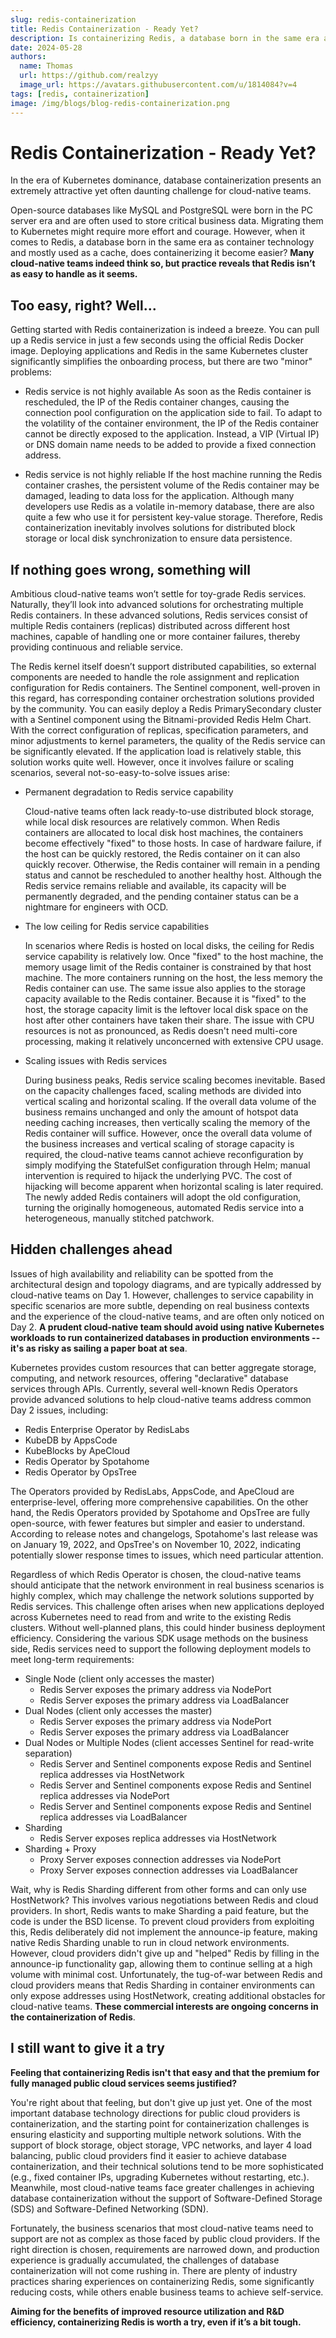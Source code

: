```yaml
---
slug: redis-containerization
title: Redis Containerization - Ready Yet?
description: Is containerizing Redis, a database born in the same era as container technology, ready yet?
date: 2024-05-28
authors:
  name: Thomas
  url: https://github.com/realzyy
  image_url: https://avatars.githubusercontent.com/u/1814084?v=4
tags: [redis, containerization]
image: /img/blogs/blog-redis-containerization.png
---
```


# Redis Containerization - Ready Yet?

In the era of Kubernetes dominance, database containerization presents an extremely attractive yet often daunting challenge for cloud-native teams.

Open-source databases like MySQL and PostgreSQL were born in the PC server era and are often used to store critical business data. Migrating them to Kubernetes might require more effort and courage. However, when it comes to Redis, a database born in the same era as container technology and mostly used as a cache, does containerizing it become easier? **Many cloud-native teams indeed think so, but practice reveals that Redis isn’t as easy to handle as it seems.**

## Too easy, right? Well...

Getting started with Redis containerization is indeed a breeze. You can pull up a Redis service in just a few seconds using the official Redis Docker image. Deploying applications and Redis in the same Kubernetes cluster significantly simplifies the onboarding process, but there are two "minor" problems:

- Redis service is not highly available
  As soon as the Redis container is rescheduled, the IP of the Redis container changes, causing the connection pool configuration on the application side to fail. To adapt to the volatility of the container environment, the IP of the Redis container cannot be directly exposed to the application. Instead, a VIP (Virtual IP) or DNS domain name needs to be added to provide a fixed connection address.

- Redis service is not highly reliable
  If the host machine running the Redis container crashes, the persistent volume of the Redis container may be damaged, leading to data loss for the application. Although many developers use Redis as a volatile in-memory database, there are also quite a few who use it for persistent key-value storage. Therefore, Redis containerization inevitably involves solutions for distributed block storage or local disk synchronization to ensure data persistence.

## If nothing goes wrong, something will

Ambitious cloud-native teams won’t settle for toy-grade Redis services. Naturally, they’ll look into advanced solutions for orchestrating multiple Redis containers. In these advanced solutions, Redis services consist of multiple Redis containers (replicas) distributed across different host machines, capable of handling one or more container failures, thereby providing continuous and reliable service.

The Redis kernel itself doesn’t support distributed capabilities, so external components are needed to handle the role assignment and replication configuration for Redis containers. The Sentinel component, well-proven in this regard, has corresponding container orchestration solutions provided by the community. You can easily deploy a Redis PrimarySecondary cluster with a Sentinel component using the Bitnami-provided Redis Helm Chart. With the correct configuration of replicas, specification parameters, and minor adjustments to kernel parameters, the quality of the Redis service can be significantly elevated. If the application load is relatively stable, this solution works quite well. However, once it involves failure or scaling scenarios, several not-so-easy-to-solve issues arise:

- Permanent degradation to Redis service capability

  Cloud-native teams often lack ready-to-use distributed block storage, while local disk resources are relatively common. When Redis containers are allocated to local disk host machines, the containers become effectively "fixed" to those hosts. In case of hardware failure, if the host can be quickly restored, the Redis container on it can also quickly recover. Otherwise, the Redis container will remain in a pending status and cannot be rescheduled to another healthy host. Although the Redis service remains reliable and available, its capacity will be permanently degraded, and the pending container status can be a nightmare for engineers with OCD.

- The low ceiling for Redis service capabilities

  In scenarios where Redis is hosted on local disks, the ceiling for Redis service capability is relatively low. Once "fixed" to the host machine, the memory usage limit of the Redis container is constrained by that host machine. The more containers running on the host, the less memory the Redis container can use. The same issue also applies to the storage capacity available to the Redis container. Because it is "fixed" to the host, the storage capacity limit is the leftover local disk space on the host after other containers have taken their share. The issue with CPU resources is not as pronounced, as Redis doesn't need multi-core processing, making it relatively unconcerned with extensive CPU usage.

- Scaling issues with Redis services
  
  During business peaks, Redis service scaling becomes inevitable. Based on the capacity challenges faced, scaling methods are divided into vertical scaling and horizontal scaling. If the overall data volume of the business remains unchanged and only the amount of hotspot data needing caching increases, then vertically scaling the memory of the Redis container will suffice. However, once the overall data volume of the business increases and vertical scaling of storage capacity is required, the cloud-native teams cannot achieve reconfiguration by simply modifying the StatefulSet configuration through Helm; manual intervention is required to hijack the underlying PVC. The cost of hijacking will become apparent when horizontal scaling is later required. The newly added Redis containers will adopt the old configuration, turning the originally homogeneous, automated Redis service into a heterogeneous, manually stitched patchwork.

## Hidden challenges ahead

Issues of high availability and reliability can be spotted from the architectural design and topology diagrams, and are typically addressed by cloud-native teams on Day 1. However, challenges to service capability in specific scenarios are more subtle, depending on real business contexts and the experience of the cloud-native teams, and are often only noticed on Day 2. **A prudent cloud-native team should avoid using native Kubernetes workloads to run containerized databases in production environments -- it's as risky as sailing a paper boat at sea**.

Kubernetes provides custom resources that can better aggregate storage, computing, and network resources, offering "declarative" database services through APIs. Currently, several well-known Redis Operators provide advanced solutions to help cloud-native teams address common Day 2 issues, including:

- Redis Enterprise Operator by RedisLabs
- KubeDB by AppsCode
- KubeBlocks by ApeCloud
- Redis Operator by Spotahome
- Redis Operator by OpsTree

The Operators provided by RedisLabs, AppsCode, and ApeCloud are enterprise-level, offering more comprehensive capabilities. On the other hand, the Redis Operators provided by Spotahome and OpsTree are fully open-source, with fewer features but simpler and easier to understand. According to release notes and changelogs, Spotahome's last release was on January 19, 2022, and OpsTree's on November 10, 2022, indicating potentially slower response times to issues, which need particular attention.

Regardless of which Redis Operator is chosen, the cloud-native teams should anticipate that the network environment in real business scenarios is highly complex, which may challenge the network solutions supported by Redis services. This challenge often arises when new applications deployed across Kubernetes need to read from and write to the existing Redis clusters. Without well-planned plans, this could hinder business deployment efficiency. Considering the various SDK usage methods on the business side, Redis services need to support the following deployment models to meet long-term requirements:

- Single Node (client only accesses the master)
  - Redis Server exposes the primary address via NodePort
  - Redis Server exposes the primary address via LoadBalancer
- Dual Nodes (client only accesses the master)
  - Redis Server exposes the primary address via NodePort
  - Redis Server exposes the primary address via LoadBalancer
- Dual Nodes or Multiple Nodes (client accesses Sentinel for read-write separation)
  - Redis Server and Sentinel components expose Redis and Sentinel replica addresses via HostNetwork
  - Redis Server and Sentinel components expose Redis and Sentinel replica addresses via NodePort
  - Redis Server and Sentinel components expose Redis and Sentinel replica addresses via LoadBalancer
- Sharding
  - Redis Server exposes replica addresses via HostNetwork
- Sharding + Proxy
  - Proxy Server exposes connection addresses via NodePort
  - Proxy Server exposes connection addresses via LoadBalancer

Wait, why is Redis Sharding different from other forms and can only use HostNetwork? This involves various negotiations between Redis and cloud providers. In short, Redis wants to make Sharding a paid feature, but the code is under the BSD license. To prevent cloud providers from exploiting this, Redis deliberately did not implement the announce-ip feature, making native Redis Sharding unable to run in cloud network environments. However, cloud providers didn't give up and "helped" Redis by filling in the announce-ip functionality gap, allowing them to continue selling at a high volume with minimal cost. Unfortunately, the tug-of-war between Redis and cloud providers means that Redis Sharding in container environments can only expose addresses using HostNetwork, creating additional obstacles for cloud-native teams. **These commercial interests are ongoing concerns in the containerization of Redis**.

## I still want to give it a try

**Feeling that containerizing Redis isn't that easy and that the premium for fully managed public cloud services seems justified?**

You're right about that feeling, but don't give up just yet. One of the most important database technology directions for public cloud providers is containerization, and the starting point for containerization challenges is ensuring elasticity and supporting multiple network solutions. With the support of block storage, object storage, VPC networks, and layer 4 load balancing, public cloud providers find it easier to achieve database containerization, and their technical solutions tend to be more sophisticated (e.g., fixed container IPs, upgrading Kubernetes without restarting, etc.). Meanwhile, most cloud-native teams face greater challenges in achieving database containerization without the support of Software-Defined Storage (SDS) and Software-Defined Networking (SDN).

Fortunately, the business scenarios that most cloud-native teams need to support are not as complex as those faced by public cloud providers. If the right direction is chosen, requirements are narrowed down, and production experience is gradually accumulated, the challenges of database containerization will not come rushing in. There are plenty of industry practices sharing experiences on containerizing Redis, some significantly reducing costs, while others enable business teams to achieve self-service.

**Aiming for the benefits of improved resource utilization and R&D efficiency, containerizing Redis is worth a try, even if it’s a bit tough.**
